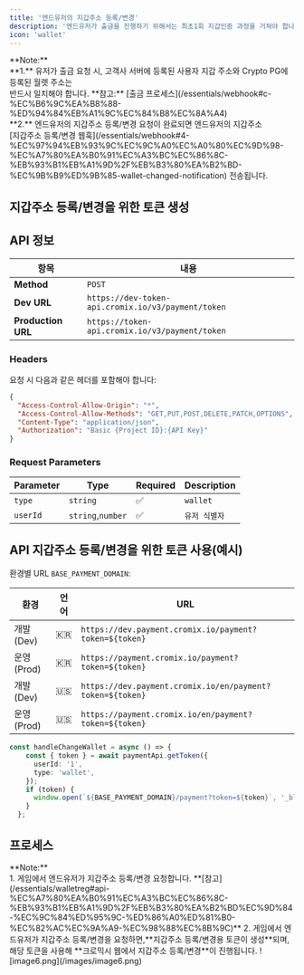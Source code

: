 ```yaml
---
title: '엔드유저의 지갑주소 등록/변경'
description: '엔드유저가 출금을 진행하기 위해서는 최초1회 지갑인증 과정을 거쳐야 합니다. <br />인증된 지갑정보는 고객사와 크로믹스 각각의 서버에서 UID와 함께 관리됩니다. <br />엔드유저가 지갑변경을 위해서는 재 인증을 거쳐야 하며 고객사와 크로믹스는 최신 인증된 지갑정보를 보관합니다.'
icon: 'wallet'
---
```

<Tip>
**Note:**<br /> **1.** 유저가 출금 요청 시, 고객사 서버에 등록된 사용자 지갑 주소와 Crypto PG에 등록된 월렛 주소는<br /> 반드시 일치해야 합니다. **참고:** 
[출금 프로세스](/essentials/webhook#c-%EC%B6%9C%EA%B8%88-%ED%94%84%EB%A1%9C%EC%84%B8%EC%8A%A4)<br />
**2.** 엔드유저의 지갑주소 등록/변경 요청이 완료되면 엔드유저의 지갑주소 <br />[지갑주소 등록/변경 웹훅](/essentials/webhook#4-%EC%97%94%EB%93%9C%EC%9C%A0%EC%A0%80%EC%9D%98-%EC%A7%80%EA%B0%91%EC%A3%BC%EC%86%8C-%EB%93%B1%EB%A1%9D%2F%EB%B3%80%EA%B2%BD-%EC%9B%B9%ED%9B%85-wallet-changed-notification) 전송됩니다.
</Tip>

## 지갑주소 등록/변경을 위한 토큰 생성

## API 정보

| 항목 | 내용 |
|------|------|
| **Method** | `POST` |
| **Dev URL** | `https://dev-token-api.cromix.io/v3/payment/token` |
| **Production URL** | `https://token-api.cromix.io/v3/payment/token` |

### Headers

요청 시 다음과 같은 헤더를 포함해야 합니다:

```json
{
  "Access-Control-Allow-Origin": "*",
  "Access-Control-Allow-Methods": "GET,PUT,POST,DELETE,PATCH,OPTIONS",
  "Content-Type": "application/json",
  "Authorization": "Basic {Project ID}:{API Key}"
}
```
### Request Parameters

| Parameter        | Type         | Required | Description |
|------------------|--------------|----------|-------------|
| `type`           | `string`     | ✅       | `wallet` |
| `userId`         | `string`,`number`    | ✅       | `유저 식별자` |

## API 지갑주소 등록/변경을 위한 토큰 사용(예시)

환경별 URL `BASE_PAYMENT_DOMAIN`:

| 환경 | 언어 | URL |
|------|------|-----|
| 개발 (Dev) | 🇰🇷 | `https://dev.payment.cromix.io/payment?token=${token}` |
| 운영 (Prod) | 🇰🇷 | `https://payment.cromix.io/payment?token=${token}` |
| 개발 (Dev) | 🇺🇸 | `https://dev.payment.cromix.io/en/payment?token=${token}` |
| 운영 (Prod) | 🇺🇸 | `https://payment.cromix.io/en/payment?token=${token}` |

```ts
const handleChangeWallet = async () => {
    const { token } = await paymentApi.getToken({
      userId: '1',
      type: 'wallet',
    });
    if (token) {
      window.open(`${BASE_PAYMENT_DOMAIN}/payment?token=${token}`, '_blank');
    }
  };
  ```

  ## 프로세스
<Tip>
**Note:**<br />
1. 게임에서 엔드유저가 지갑주소 등록/변경 요청합니다. **[참고](/essentials/walletreg#api-%EC%A7%80%EA%B0%91%EC%A3%BC%EC%86%8C-%EB%93%B1%EB%A1%9D%2F%EB%B3%80%EA%B2%BD%EC%9D%84-%EC%9C%84%ED%95%9C-%ED%86%A0%ED%81%B0-%EC%82%AC%EC%9A%A9-%EC%98%88%EC%8B%9C)**
2. 게임에서 엔드유저가 지갑주소 등록/변경을 요청하면,**지갑주소 등록/변경용 토큰이 생성**되며,<br />해당 토큰을 사용해 **크로믹시 웹에서 지갑주소 등록/변경**이 진행됩니다.
</Tip>
![image6.png](/images/image6.png)